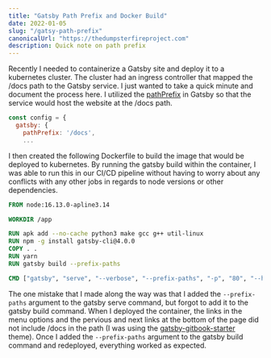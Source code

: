 ```yaml
---
title: "Gatsby Path Prefix and Docker Build"
date: 2022-01-05
slug: "/gatsy-path-prefix"
canonicalUrl: "https://thedumpsterfireproject.com"
description: Quick note on path prefix
---
```

Recently I needed to containerize a Gatsby site and deploy it to a kubernetes cluster.  The cluster had an
ingress controller that mapped the /docs path to the Gatsby service. I just wanted to take a quick minute and
document the process here.  I utilized the [pathPrefix](https://www.gatsbyjs.com/docs/how-to/previews-deploys-hosting/path-prefix/)
in Gatsby so that the service would host the website at the /docs path.

```javascript
const config = {
  gatsby: {
    pathPrefix: '/docs',
    ...
```
I then created the following Dockerfile to build the image that would be deployed to kubernetes. By running
the gatsby build within the container, I was able to run this in our CI/CD pipeline without having to worry
about any conflicts with any other jobs in regards to node versions or other dependencies.
```dockerfile
FROM node:16.13.0-apline3.14

WORKDIR /app

RUN apk add --no-cache python3 make gcc g++ util-linux
RUN npm -g install gatsby-cli@4.0.0
COPY . .
RUN yarn
RUN gatsby build --prefix-paths

CMD ["gatsby", "serve", "--verbose", "--prefix-paths", "-p", "80", "--host", "0.0.0.0"]
```
The one mistake that I made along the way was that I added the `--prefix-paths` argument to the gatsby serve command,
but forgot to add it to the gatsby build command.  When I deployed the container, the links in the menu options
and the pervious and next links at the bottom of the page did not include /docs in the path (I was using the
[gatsby-gitbook-starter](https://www.gatsbyjs.com/starters/hasura/gatsby-gitbook-starter) theme). Once I added the
`--prefix-paths` argument to the gatsby build command and redeployed, everything worked as expected.

